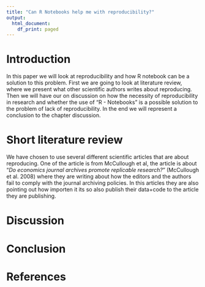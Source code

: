 ```yaml
---
title: "Can R Notebooks help me with reproducibility?"
output:
  html_document:
    df_print: paged
---
```


# Introduction

In this paper we will look at reproducibility and how R notebook can be a solution to this problem. First we are going to look at literature review, where we present what other scientific authors writes about reproducing. Then we will have our on discussion on how the necessity of reproducibility in research and whether the use of "R - Notebooks" is a possible solution to the problem of lack of reproducibility. In the end we will represent a conclusion to the chapter discussion.  

# Short literature review



We have chosen to use several different scientific articles that are about reproducing. One of the article is from McCullough et al, the article is about "*Do economics journal archives promote replicable research?*" (McCullough et al. 2008)
where they are writing about how the editors and the authors fail to comply with the journal archiving policies. In this articles they are also pointing out how importen it its so also publish their data+code to the article they are publishing. 

# Discussion

# Conclusion

# References

